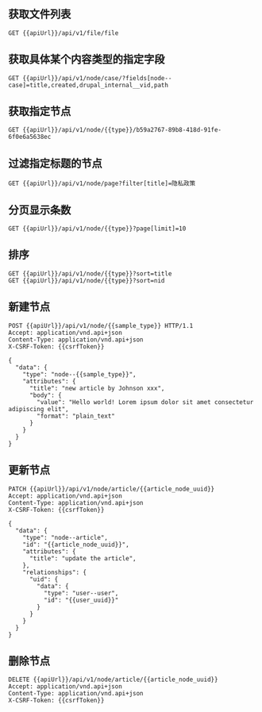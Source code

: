 
<Meta title="Drupal/JSONAPI/节点" id="jsonapi-node" />

## 获取文件列表

```
GET {{apiUrl}}/api/v1/file/file
```

## 获取具体某个内容类型的指定字段

```
GET {{apiUrl}}/api/v1/node/case/?fields[node--case]=title,created,drupal_internal__vid,path
```

## 获取指定节点

```
GET {{apiUrl}}/api/v1/node/{{type}}/b59a2767-89b8-418d-91fe-6f0e6a5638ec
```

## 过滤指定标题的节点

```
GET {{apiUrl}}/api/v1/node/page?filter[title]=隐私政策
```

## 分页显示条数

```
GET {{apiUrl}}/api/v1/node/{{type}}?page[limit]=10
```

## 排序

```
GET {{apiUrl}}/api/v1/node/{{type}}?sort=title
GET {{apiUrl}}/api/v1/node/{{type}}?sort=nid
```

## 新建节点

```
POST {{apiUrl}}/api/v1/node/{{sample_type}} HTTP/1.1
Accept: application/vnd.api+json
Content-Type: application/vnd.api+json
X-CSRF-Token: {{csrfToken}}

{
  "data": {
    "type": "node--{{sample_type}}",
    "attributes": {
      "title": "new article by Johnson xxx",
      "body": {
        "value": "Hello world! Lorem ipsum dolor sit amet consectetur adipiscing elit",
        "format": "plain_text"
      }
    }
  }
}
```

## 更新节点

```
PATCH {{apiUrl}}/api/v1/node/article/{{article_node_uuid}}
Accept: application/vnd.api+json
Content-Type: application/vnd.api+json
X-CSRF-Token: {{csrfToken}}

{
  "data": {
    "type": "node--article",
    "id": "{{article_node_uuid}}",
    "attributes": {
      "title": "update the article",
    },
    "relationships": {
      "uid": {
        "data": {
          "type": "user--user",
          "id": "{{user_uuid}}"
        }
      }
    }
  }
}

```

## 删除节点

```
DELETE {{apiUrl}}/api/v1/node/article/{{article_node_uuid}}
Accept: application/vnd.api+json
Content-Type: application/vnd.api+json
X-CSRF-Token: {{csrfToken}}
```
